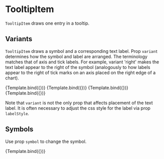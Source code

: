 
# TooltipItem

<Meta title="Core/Components/TooltipItem" />

`TooltipItem` draws one entry in a tooltip.

<ArgsTable of={TooltipItem} />

## Variants

`TooltipItem` draws a symbol and a corresponding text label.
Prop `variant` determines how the symbol and label are arranged.
The terminology matches that of axis and tick labels.
For example, variant 'right' makes the text label appear to the right of the symbol
(analogously to how labels appear to the right of tick marks on an axis placed on the right edge of a chart).

<Canvas>
    <Story
        name="right"
        args={{
            variant: 'right',
            position: [0, 16],
            size: [100, 28],
            padding: [6, 6, 6, 6],
            r: 10,
            symbolStyle: { fill: '#f0f0f0', stroke: '#222222', strokeWidth: 1 },
            label: 'right',
            labelOffset: 14,
            labelStyle: { textAnchor: 'start' },
        }}
        component={TooltipItem}
        decorators={[ChartWithDetectorWithTooltipDecorator]}
    >
        {Template.bind({})}
    </Story>
    <Story
        name="left"
        args={{
            variant: 'left',
            position: [0, 16],
            size: [100, 28],
            padding: [6, 6, 6, 6],
            r: 9,
            symbolStyle: { fill: '#f0f0f0', stroke: '#222222', strokeWidth: 1 },
            label: 'left',
            labelOffset: 14,
            labelStyle: { textAnchor: 'end' },
        }}
        component={TooltipItem}
        decorators={[ChartWithDetectorWithTooltipDecorator]}
    >
        {Template.bind({})}
    </Story>
    <Story
        name="bottom"
        args={{
            variant: 'bottom',
            position: [0, 16],
            size: [100, 42],
            padding: [6, 6, 6, 6],
            r: 9,
            symbolStyle: { fill: '#f0f0f0', stroke: '#222222', strokeWidth: 1 },
            label: 'bottom',
            labelOffset: 18,
            labelStyle: { textAnchor: 'middle' },
        }}
        component={TooltipItem}
        decorators={[ChartWithDetectorWithTooltipDecorator]}
    >
        {Template.bind({})}
    </Story>
    <Story
        name="top"
        args={{
            variant: 'top',
            position: [0, 16],
            size: [100, 42],
            padding: [6, 6, 6, 6],
            r: 9,
            translate: [0, 16],
            symbolStyle: { fill: '#f0f0f0', stroke: '#222222', strokeWidth: 1 },
            label: 'top',
            labelOffset: 18,
            labelStyle: { textAnchor: 'middle' },
        }}
        component={TooltipItem}
        decorators={[ChartWithDetectorWithTooltipDecorator]}
    >
        {Template.bind({})}
    </Story>
</Canvas>

Note that `variant` is not the only prop that affects placement of the text label. It is often necessary to adjust the css style for the label via prop `labelStyle`.

## Symbols

Use prop `symbol` to change the symbol.

<Canvas>
    <Story
        name="circle"
        args={{
            variant: 'right',
            position: [0, 16],
            size: [100, 28],
            padding: [6, 6, 6, 6],
            r: 9,
            symbol: Circle,
            symbolStyle: { fill: '#dd3333', strokeWidth: 0 },
            label: 'label',
            labelOffset: 16,
        }}
        component={TooltipItem}
        decorators={[ChartWithDetectorWithTooltipDecorator]}
    >
        {Template.bind({})}
    </Story>
</Canvas>
